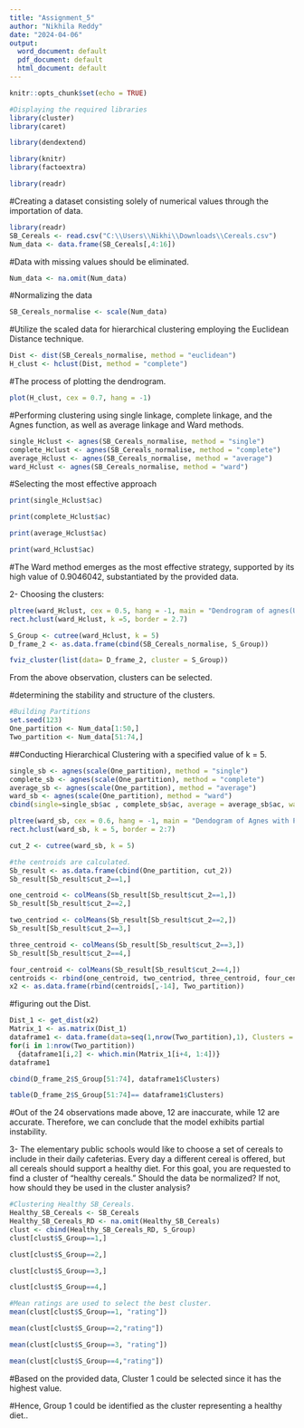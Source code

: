 ---
title: "Assignment_5"
author: "Nikhila Reddy"
date: "2024-04-06"
output:
  word_document: default
  pdf_document: default
  html_document: default
---

```{r setup, include=FALSE}
knitr::opts_chunk$set(echo = TRUE)
```

```{r}
#Displaying the required libraries
library(cluster)
library(caret)
```

```{r}
library(dendextend)
```

```{r}
library(knitr)
library(factoextra)
```
```{r}
library(readr)
```

#Creating a dataset consisting solely of numerical values through the importation of data.
```{r}
library(readr)
SB_Cereals <- read.csv("C:\\Users\\Nikhi\\Downloads\\Cereals.csv")
Num_data <- data.frame(SB_Cereals[,4:16])
```

#Data with missing values should be eliminated.
```{r}
Num_data <- na.omit(Num_data)
```

#Normalizing the data
```{r}
SB_Cereals_normalise <- scale(Num_data)
```

#Utilize the scaled data for hierarchical clustering employing the Euclidean Distance technique.
```{r}
Dist <- dist(SB_Cereals_normalise, method = "euclidean")
H_clust <- hclust(Dist, method = "complete")
```

#The process of plotting the dendrogram.
```{r}
plot(H_clust, cex = 0.7, hang = -1)
```


#Performing clustering using single linkage, complete linkage, and the Agnes function, as well as average linkage and Ward methods.

```{r}
single_Hclust <- agnes(SB_Cereals_normalise, method = "single")
complete_Hclust <- agnes(SB_Cereals_normalise, method = "complete")
average_Hclust <- agnes(SB_Cereals_normalise, method = "average")
ward_Hclust <- agnes(SB_Cereals_normalise, method = "ward")
```

#Selecting the most effective approach
```{r}
print(single_Hclust$ac)
```
```{r}
print(complete_Hclust$ac)
```
```{r}
print(average_Hclust$ac)
```
```{r}
print(ward_Hclust$ac)
```
#The Ward method emerges as the most effective strategy, supported by its high value of 0.9046042, substantiated by the provided data.

2- Choosing the clusters:

```{r}
pltree(ward_Hclust, cex = 0.5, hang = -1, main = "Dendrogram of agnes(Using Ward)")
rect.hclust(ward_Hclust, k =5, border = 2.7)
```
```{r}
S_Group <- cutree(ward_Hclust, k = 5)
D_frame_2 <- as.data.frame(cbind(SB_Cereals_normalise, S_Group))
```

```{r}
fviz_cluster(list(data= D_frame_2, cluster = S_Group))
```

From the above observation, clusters can be selected.

#determining the stability and structure of the clusters.
```{r}
#Building Partitions
set.seed(123)
One_partition <- Num_data[1:50,]
Two_partition <- Num_data[51:74,]
```

##Conducting Hierarchical Clustering with a specified value of k = 5.
```{r}
single_sb <- agnes(scale(One_partition), method = "single")
complete_sb <- agnes(scale(One_partition), method = "complete")
average_sb <- agnes(scale(One_partition), method = "average")
ward_sb <- agnes(scale(One_partition), method = "ward")
cbind(single=single_sb$ac , complete_sb$ac, average = average_sb$ac, ward = ward_sb$ac)
```
```{r}
pltree(ward_sb, cex = 0.6, hang = -1, main = "Dendogram of Agnes with Partitioned Data (Using Ward)")
rect.hclust(ward_sb, k = 5, border = 2:7)
```
```{r}
cut_2 <- cutree(ward_sb, k = 5)
```

```{r}
#the centroids are calculated.
Sb_result <- as.data.frame(cbind(One_partition, cut_2))
Sb_result[Sb_result$cut_2==1,]
```
```{r}
one_centroid <- colMeans(Sb_result[Sb_result$cut_2==1,])
Sb_result[Sb_result$cut_2==2,]
```
```{r}
two_centriod <- colMeans(Sb_result[Sb_result$cut_2==2,])
Sb_result[Sb_result$cut_2==3,]
```
```{r}
three_centroid <- colMeans(Sb_result[Sb_result$cut_2==3,])
Sb_result[Sb_result$cut_2==4,]
```
```{r}
four_centroid <- colMeans(Sb_result[Sb_result$cut_2==4,])
centroids <- rbind(one_centroid, two_centriod, three_centroid, four_centroid)
x2 <- as.data.frame(rbind(centroids[,-14], Two_partition))
```

#figuring out the Dist.
```{r}
Dist_1 <- get_dist(x2)
Matrix_1 <- as.matrix(Dist_1)
dataframe1 <- data.frame(data=seq(1,nrow(Two_partition),1), Clusters = rep (0,nrow(Two_partition)))
for(i in 1:nrow(Two_partition))
  {dataframe1[i,2] <- which.min(Matrix_1[i+4, 1:4])}
dataframe1
```
```{r}
cbind(D_frame_2$S_Group[51:74], dataframe1$Clusters)
```
```{r}
table(D_frame_2$S_Group[51:74]== dataframe1$Clusters)
```
#Out of the 24 observations made above, 12 are inaccurate, while 12 are accurate. Therefore, we can conclude that the model exhibits partial instability.

3- The elementary public schools would like to choose a set of cereals to include in their
daily cafeterias. Every day a different cereal is offered, but all cereals should support a
healthy diet. For this goal, you are requested to find a cluster of “healthy cereals.”
Should the data be normalized? If not, how should they be used in the cluster analysis?

```{r}
#Clustering Healthy SB_Cereals.
Healthy_SB_Cereals <- SB_Cereals
Healthy_SB_Cereals_RD <- na.omit(Healthy_SB_Cereals)
clust <- cbind(Healthy_SB_Cereals_RD, S_Group)
clust[clust$S_Group==1,]
```
```{r}
clust[clust$S_Group==2,]
```
```{r}
clust[clust$S_Group==3,]
```
```{r}
clust[clust$S_Group==4,]
```
```{r}
#Mean ratings are used to select the best cluster.
mean(clust[clust$S_Group==1, "rating"])
```
```{r}
mean(clust[clust$S_Group==2,"rating"])
```
```{r}
mean(clust[clust$S_Group==3, "rating"])
```
```{r}
mean(clust[clust$S_Group==4,"rating"])
```
#Based on the provided data, Cluster 1 could be selected since it has the highest value.

#Hence, Group 1 could be identified as the cluster representing a healthy diet..

